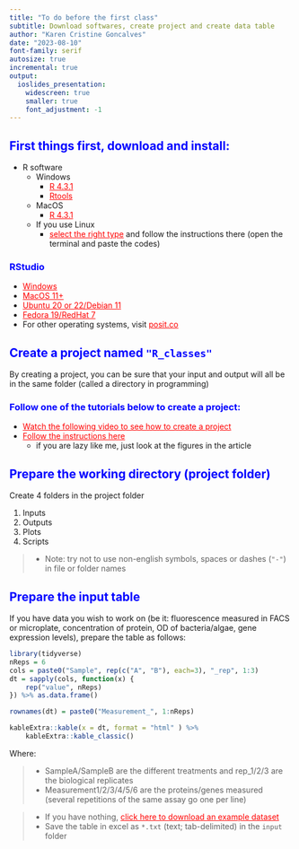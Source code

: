 ```yaml
---
title: "To do before the first class"
subtitle: Download softwares, create project and create data table
author: "Karen Cristine Goncalves"
date: "2023-08-10"
font-family: serif
autosize: true
incremental: true
output:
  ioslides_presentation:
    widescreen: true
    smaller: true
    font_adjustment: -1
---
```


<style>

.code {
background-color: grey;
color: black;
size: 0.9em;
}

h1, h2, h3 {
color: blue;
}


a {color : red }
</style>

## First things first, download and install:

- R software
	- Windows
		- [R 4.3.1](https://cloud.r-project.org/bin/windows/base/R-4.3.1-win.exe)
		- [Rtools](https://cloud.r-project.org/bin/windows/Rtools/rtools43/rtools.html)
	- MacOS
		- [R 4.3.1](https://cloud.r-project.org/bin/macosx/big-sur-arm64/base/R-4.3.1-arm64.pkg)
	- If you use Linux
		- [select the right type](https://cloud.r-project.org/bin/linux/) and follow the instructions there (open the terminal and paste the codes)

### RStudio

- [Windows](https://download1.rstudio.org/electron/windows/RStudio-2023.06.1-524.exe)
- [MacOS 11+](https://download1.rstudio.org/electron/macos/RStudio-2023.06.1-524.dmg)
- [Ubuntu 20 or 22/Debian 11](https://download1.rstudio.org/electron/jammy/amd64/rstudio-2023.06.1-524-amd64.deb)
- [Fedora 19/RedHat 7](https://download1.rstudio.org/electron/centos7/x86_64/rstudio-2023.06.1-524-x86_64.rpm)
- For other operating systems, visit [posit.co](https://posit.co/download/rstudio-desktop/)

## Create a project named `"R_classes"`

By creating a project, you can be sure that your input and output will all be in the same folder (called a directory in programming)

### Follow one of the tutorials below to create a project:

- [Watch the following video to see how to create a project](https://www.youtube.com/embed/pyJMWlDptYw)
- [Follow the instructions here](https://intro2r.com/rsprojs.html)
	- if you are lazy like me, just look at the figures in the article

## Prepare the working directory (project folder) 

Create 4 folders in the project folder

1. Inputs
1. Outputs
1. Plots
1. Scripts

> - Note: try not to use non-english symbols, spaces or dashes (`"-"`) in file or folder names

## Prepare the input table

If you have data you wish to work on (be it: fluorescence measured in FACS or microplate, concentration of protein, OD of bacteria/algae, gene expression levels), prepare the table as follows:

```r
library(tidyverse)
nReps = 6
cols = paste0("Sample", rep(c("A", "B"), each=3), "_rep", 1:3)
dt = sapply(cols, function(x) {
	rep("value", nReps)
}) %>% as.data.frame()

rownames(dt) = paste0("Measurement_", 1:nReps)

kableExtra::kable(x = dt, format = "html" ) %>% 
	kableExtra::kable_classic()

```


Where:

> - SampleA/SampleB are the different treatments and rep_1/2/3 are the biological replicates
> - Measurement1/2/3/4/5/6 are the proteins/genes measured (several repetitions of the same assay go one per line)

> - If you have nothing, [click here to download an example dataset](./r/Class1_exampleData.txt)
> - Save the table in excel as `*.txt` (text; tab-delimited) in the `input` folder 
	
	
	